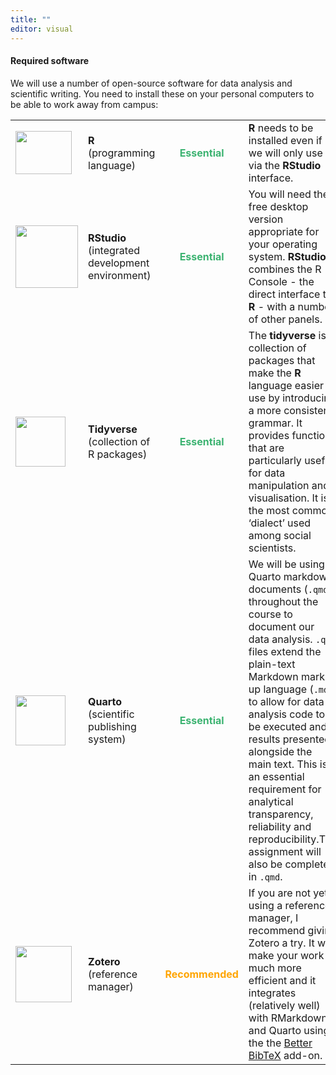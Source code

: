 ```yaml
---
title: ""
editor: visual
---
```


#### Required software

We will use a number of open-source software for data analysis and scientific writing. You need to install these on your personal computers to be able to work away from campus:

+---------------------------------------------------------------------------------------------+--------------------------------------+--------------------------------------------------------------------------------------+----------------------------------------------------------------------------------------------------------------------------------------------------------------------------------------------------------------------------------------------------------------------------------------------------------------------------------------------------------------------------------------------------------------------------+------------------------------------------------------------------------------------------------------------------+
| [![](/files/img/R_logo.png){width="90" height="69"}](https://www.r-project.org/about.html)  | **R**\                               | ```{=html}                                                                           | **R** needs to be installed even if we will only use it via the **RStudio** interface.                                                                                                                                                                                                                                                                                                                                     | [Install the latest version from here](https://cloud.r-project.org/){style="color:MediumSeaGreen"}               |
|                                                                                             | (programming language)               | <p style="color:MediumSeaGreen; font-weight:bold; text-align: center;">Essential</p> |                                                                                                                                                                                                                                                                                                                                                                                                                            |                                                                                                                  |
|                                                                                             |                                      | ```                                                                                  |                                                                                                                                                                                                                                                                                                                                                                                                                            |                                                                                                                  |
+---------------------------------------------------------------------------------------------+--------------------------------------+--------------------------------------------------------------------------------------+----------------------------------------------------------------------------------------------------------------------------------------------------------------------------------------------------------------------------------------------------------------------------------------------------------------------------------------------------------------------------------------------------------------------------+------------------------------------------------------------------------------------------------------------------+
| [![](/files/img/RStudio_logo.png){width="100"}](https://posit.co/download/rstudio-desktop/) | **RStudio**\                         | ```{=html}                                                                           | You will need the free desktop version appropriate for your operating system. **RStudio** combines the R Console - the direct interface to **R** - with a number of other panels.                                                                                                                                                                                                                                          | [Install the latest version from here](https://posit.co/download/rstudio-desktop/){style="color:MediumSeaGreen"} |
|                                                                                             | (integrated development environment) | <p style="color:MediumSeaGreen; font-weight:bold; text-align: center;">Essential</p> |                                                                                                                                                                                                                                                                                                                                                                                                                            |                                                                                                                  |
|                                                                                             |                                      | ```                                                                                  |                                                                                                                                                                                                                                                                                                                                                                                                                            |                                                                                                                  |
+---------------------------------------------------------------------------------------------+--------------------------------------+--------------------------------------------------------------------------------------+----------------------------------------------------------------------------------------------------------------------------------------------------------------------------------------------------------------------------------------------------------------------------------------------------------------------------------------------------------------------------------------------------------------------------+------------------------------------------------------------------------------------------------------------------+
| [![](/files/img/tidyverse_logo.png){width="80"}](https://www.tidyverse.org/)                | **Tidyverse**\                       | ```{=html}                                                                           | The **tidyverse** is a collection of packages that make the **R** language easier to use by introducing a more consistent grammar. It provides functions that are particularly useful for data manipulation and visualisation. It is the most common 'dialect' used among social scientists.                                                                                                                               | Install from within RStudio by executing in the [Console]{.underline}:                                           |
|                                                                                             | (collection of R packages)           | <p style="color:MediumSeaGreen; font-weight:bold; text-align: center;">Essential</p> |                                                                                                                                                                                                                                                                                                                                                                                                                            |                                                                                                                  |
|                                                                                             |                                      | ```                                                                                  |                                                                                                                                                                                                                                                                                                                                                                                                                            | ``` r                                                                                                            |
|                                                                                             |                                      |                                                                                      |                                                                                                                                                                                                                                                                                                                                                                                                                            | install.packages("tidyverse")                                                                                    |
|                                                                                             |                                      |                                                                                      |                                                                                                                                                                                                                                                                                                                                                                                                                            | ```                                                                                                              |
+---------------------------------------------------------------------------------------------+--------------------------------------+--------------------------------------------------------------------------------------+----------------------------------------------------------------------------------------------------------------------------------------------------------------------------------------------------------------------------------------------------------------------------------------------------------------------------------------------------------------------------------------------------------------------------+------------------------------------------------------------------------------------------------------------------+
| [![](/files/img/quartologo.png){width="80"}](https://quarto.org/)                           | **Quarto**\                          | ```{=html}                                                                           | We will be using Quarto markdown documents (`.qmd`) throughout the course to document our data analysis. `.qmd` files extend the plain-text Markdown mark-up language (`.md`) to allow for data analysis code to be executed and results presented alongside the main text. This is an essential requirement for analytical transparency, reliability and reproducibility.The assignment will also be completed in `.qmd`. | Included by default in the latest RStudio release; no need to install separately.\                               |
|                                                                                             | (scientific publishing system)       | <p style="color:MediumSeaGreen; font-weight:bold; text-align: center;">Essential</p> |                                                                                                                                                                                                                                                                                                                                                                                                                            | You can check your installation by executing in the RStudio [Terminal]{.underline} :                             |
|                                                                                             |                                      | ```                                                                                  |                                                                                                                                                                                                                                                                                                                                                                                                                            |                                                                                                                  |
|                                                                                             |                                      |                                                                                      |                                                                                                                                                                                                                                                                                                                                                                                                                            | ``` r                                                                                                            |
|                                                                                             |                                      |                                                                                      |                                                                                                                                                                                                                                                                                                                                                                                                                            | quarto check                                                                                                     |
|                                                                                             |                                      |                                                                                      |                                                                                                                                                                                                                                                                                                                                                                                                                            | ```                                                                                                              |
+---------------------------------------------------------------------------------------------+--------------------------------------+--------------------------------------------------------------------------------------+----------------------------------------------------------------------------------------------------------------------------------------------------------------------------------------------------------------------------------------------------------------------------------------------------------------------------------------------------------------------------------------------------------------------------+------------------------------------------------------------------------------------------------------------------+
| [![](/files/img/zotero_logo.png){width="90"}](https://www.zotero.org/)                      | **Zotero**\                          | ```{=html}                                                                           | If you are not yet using a reference manager, I recommend giving Zotero a try. It will make your work much more efficient and it integrates (relatively well) with RMarkdown and Quarto using the the [Better BibTeX](https://retorque.re/zotero-better-bibtex/installation/) add-on.                                                                                                                                      | [Install the latest version and add-ons from here](https://www.zotero.org/download/){style="color: Orange"}      |
|                                                                                             | (reference manager)                  | <p style="color:Orange; font-weight:bold; text-align: center;">Recommended</p>       |                                                                                                                                                                                                                                                                                                                                                                                                                            |                                                                                                                  |
|                                                                                             |                                      | ```                                                                                  |                                                                                                                                                                                                                                                                                                                                                                                                                            |                                                                                                                  |
+---------------------------------------------------------------------------------------------+--------------------------------------+--------------------------------------------------------------------------------------+----------------------------------------------------------------------------------------------------------------------------------------------------------------------------------------------------------------------------------------------------------------------------------------------------------------------------------------------------------------------------------------------------------------------------+------------------------------------------------------------------------------------------------------------------+
